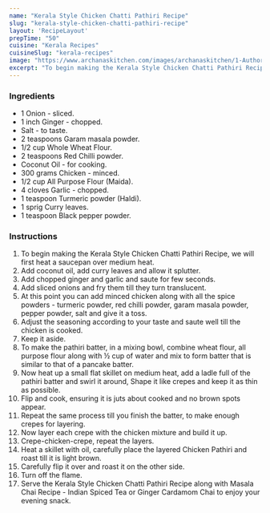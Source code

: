 ---
name: "Kerala Style Chicken Chatti Pathiri Recipe"
slug: "kerala-style-chicken-chatti-pathiri-recipe"
layout: 'RecipeLayout'
prepTime: "50"
cuisine: "Kerala Recipes"
cuisineSlug: "kerala-recipes"
image: "https://www.archanaskitchen.com/images/archanaskitchen/1-Author/sibyl_sunitha/Kerala_Style_Chicken_Chatti_Pathiri_Recipe.jpg"
excerpt: "To begin making the Kerala Style Chicken Chatti Pathiri Recipe, we will first heat a saucepan over  medium heat"
---

### Ingredients

- 1 Onion - sliced.
- 1 inch Ginger - chopped.
- Salt - to taste.
- 2 teaspoons Garam masala powder.
- 1/2 cup Whole Wheat Flour.
- 2 teaspoons Red Chilli powder.
- Coconut Oil - for cooking.
- 300 grams Chicken - minced.
- 1/2 cup All Purpose Flour (Maida).
- 4 cloves Garlic - chopped.
- 1 teaspoon Turmeric powder (Haldi).
- 1 sprig Curry leaves.
- 1 teaspoon Black pepper powder.

### Instructions

1. To begin making the Kerala Style Chicken Chatti Pathiri Recipe, we will first heat a saucepan over  medium heat.
1. Add coconut oil, add curry leaves and allow it splutter.
1. Add chopped ginger and garlic and saute for few seconds.
1. Add sliced onions and fry them till they turn translucent.
1. At this point you can add minced chicken along with all the spice powders - turmeric powder, red chilli powder, garam masala powder, pepper powder, salt and give it a toss.
1. Adjust the seasoning according to your taste and saute well till the chicken is cooked.
1. Keep it aside.
1. To make the pathiri batter, in a mixing bowl, combine wheat flour, all purpose flour along with ½ cup of water and mix to form batter that is similar to that of a pancake batter.
1. Now heat up a small flat skillet on medium heat, add a ladle full of the pathiri batter and swirl it around, Shape it like crepes and keep it as thin as possible.
1. Flip and cook, ensuring it is juts about cooked and no brown spots appear.
1. Repeat the same process till you finish the batter, to make enough crepes for layering.
1. Now layer each crepe with the chicken mixture and build it up.
1. Crepe-chicken-crepe, repeat the layers.
1.  Heat a skillet with oil, carefully place the layered Chicken Pathiri and roast till it is light brown.
1. Carefully flip it over and roast it on the other side.
1. Turn off the flame.
1. Serve the Kerala Style Chicken Chatti Pathiri Recipe along with Masala Chai Recipe - Indian Spiced Tea or Ginger Cardamom Chai  to enjoy your evening snack.
